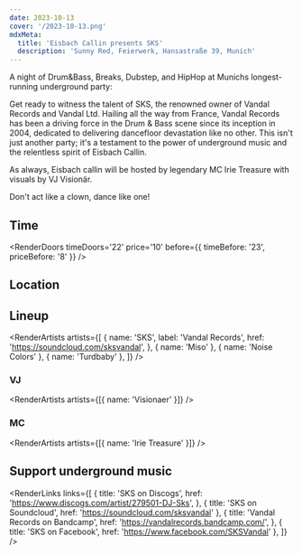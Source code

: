 ```yaml
---
date: 2023-10-13
cover: '/2023-10-13.png'
mdxMeta:
  title: 'Eisbach Callin presents SKS'
  description: 'Sunny Red, Feierwerk, Hansastraße 39, Munich'
---
```


A night of Drum&Bass, Breaks, Dubstep, and HipHop at Munichs longest-running underground party:

Get ready to witness the talent of SKS, the renowned owner of Vandal Records and Vandal Ltd. Hailing all the way from France, Vandal Records has been a driving force in the Drum & Bass scene since its inception in 2004, dedicated to delivering dancefloor devastation like no other. This isn't just another party; it's a testament to the power of underground music and the relentless spirit of Eisbach Callin.

As always, Eisbach callin will be hosted by legendary MC Irie Treasure with visuals by VJ Visionär.

Don't act like a clown, dance like one!

## Time

<RenderDoors
  timeDoors='22'
  price='10'
  before={{ timeBefore: '23', priceBefore: '8' }}
/>

## Location

<RenderLocation
  venueName='Sunny Red'
  address='Feierwerk Hansastr. 39'
  city='Munich'
  mapUrl='https://goo.gl/maps/mA8iv2XEHf7XfRLv7'
/>

## Lineup

<RenderArtists
  artists={[
    {
      name: 'SKS',
      label: 'Vandal Records',
      href: 'https://soundcloud.com/sksvandal',
    },
    { name: 'Miso' },
    { name: 'Noise Colors' },
    { name: 'Turdbaby' },
  ]}
/>

### VJ

<RenderArtists artists={[{ name: 'Visionaer' }]} />

### MC

<RenderArtists artists={[{ name: 'Irie Treasure' }]} />

## Support underground music

<RenderLinks
  links={[
    {
      title: 'SKS on Discogs',
      href: 'https://www.discogs.com/artist/279501-DJ-Sks',
    },
    { title: 'SKS on Soundcloud', href: 'https://soundcloud.com/sksvandal' },
    {
      title: 'Vandal Records on Bandcamp',
      href: 'https://vandalrecords.bandcamp.com/',
    },
    { title: 'SKS on Facebook', href: 'https://www.facebook.com/SKSVandal' },
  ]}
/>
